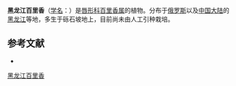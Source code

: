 {{Speciesbox
| name = 黑龙江百里香
| status = 
| status_system = 
| image =
| genus = Thymus
| species = amurensis
| authority = Klok.
}}

'''黑龙江百里香'''（[[学名|学名]]：{{lang|la|''Thymus amurensis''}}）是[[唇形科|唇形科]][[百里香属|百里香属]]的植物。分布于[[俄罗斯|俄罗斯]]以及[[中国大陆|中国大陆]]的[[黑龙江|黑龙江]]等地，多生于砾石坡地上，目前尚未由人工引种栽培。

== 参考文献 ==
<div class="references-small">
* {{cite web| url =http://www.bioinfo.cn/db05/KmzwSpecies.php?action=view&id=13399| title =黑龙江百里香| work =《中国高等植物数据库全库》| publisher =中国科学院微生物研究所| author =昆明植物研究所| accessdate =2009-02-24| deadurl =yes| archiveurl =https://web.archive.org/web/20160305063034/http://www.bioinfo.cn/db05/KmzwSpecies.php?action=view&id=13399| archivedate =2016-03-05}}
</div>
{{Taxonbar|from=Q11179791}}

[[Category:百里香属|黑龙江百里香]]


{{植物小作品}}